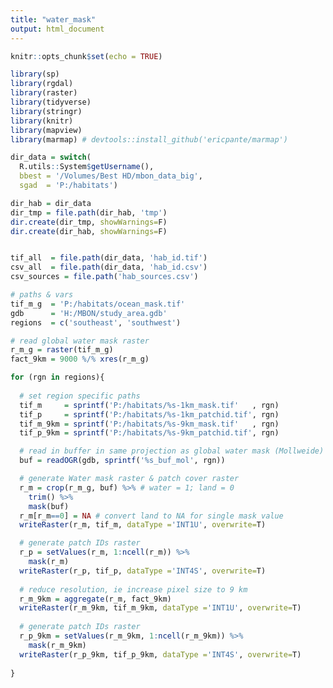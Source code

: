 ```yaml
---
title: "water_mask"
output: html_document
---
```


```r
knitr::opts_chunk$set(echo = TRUE)

library(sp)
library(rgdal)
library(raster)
library(tidyverse)
library(stringr)
library(knitr)
library(mapview)
library(marmap) # devtools::install_github('ericpante/marmap')

dir_data = switch(
  R.utils::System$getUsername(),
  bbest = '/Volumes/Best HD/mbon_data_big',
  sgad  = 'P:/habitats')

dir_hab = dir_data
dir_tmp = file.path(dir_hab, 'tmp')
dir.create(dir_tmp, showWarnings=F)
dir.create(dir_hab, showWarnings=F)


tif_all  = file.path(dir_data, 'hab_id.tif')
csv_all  = file.path(dir_data, 'hab_id.csv')
csv_sources = file.path('hab_sources.csv')
```

```r
# paths & vars
tif_m_g  = 'P:/habitats/ocean_mask.tif'
gdb      = 'H:/MBON/study_area.gdb'
regions  = c('southeast', 'southwest')

# read global water mask raster
r_m_g = raster(tif_m_g)
fact_9km = 9000 %/% xres(r_m_g)

for (rgn in regions){
  
  # set region specific paths
  tif_m     = sprintf('P:/habitats/%s-1km_mask.tif'   , rgn)
  tif_p     = sprintf('P:/habitats/%s-1km_patchid.tif', rgn)
  tif_m_9km = sprintf('P:/habitats/%s-9km_mask.tif'   , rgn)
  tif_p_9km = sprintf('P:/habitats/%s-9km_patchid.tif', rgn)

  # read in buffer in same projection as global water mask (Mollweide)
  buf = readOGR(gdb, sprintf('%s_buf_mol', rgn))

  # generate Water mask raster & patch cover raster
  r_m = crop(r_m_g, buf) %>% # water = 1; land = 0
    trim() %>%
    mask(buf)
  r_m[r_m==0] = NA # convert land to NA for single mask value
  writeRaster(r_m, tif_m, dataType ='INT1U', overwrite=T)

  # generate patch IDs raster
  r_p = setValues(r_m, 1:ncell(r_m)) %>%
    mask(r_m)
  writeRaster(r_p, tif_p, dataType ='INT4S', overwrite=T)
  
  # reduce resolution, ie increase pixel size to 9 km
  r_m_9km = aggregate(r_m, fact_9km)
  writeRaster(r_m_9km, tif_m_9km, dataType ='INT1U', overwrite=T) 
  
  # generate patch IDs raster
  r_p_9km = setValues(r_m_9km, 1:ncell(r_m_9km)) %>%
    mask(r_m_9km)
  writeRaster(r_p_9km, tif_p_9km, dataType ='INT4S', overwrite=T)
  
}



```

